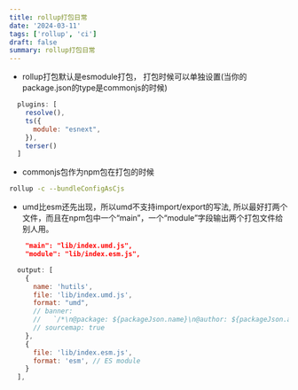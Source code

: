 ```yaml
---
title: rollup打包日常
date: '2024-03-11'
tags: ['rollup', 'ci']
draft: false
summary: rollup打包日常
---
```


- rollup打包默认是esmodule打包， 打包时候可以单独设置(当你的package.json的type是commonjs的时候)
```js
  plugins: [
    resolve(),
    ts({
      module: "esnext",
    }),
    terser()
  ]
```
- commonjs包作为npm包在打包的时候
```sh
rollup -c --bundleConfigAsCjs
```
- umd比esm还先出现，所以umd不支持import/export的写法, 所以最好打两个文件，而且在npm包中一个“main”，一个“module”字段输出两个打包文件给别人用。
```json
	"main": "lib/index.umd.js",
	"module": "lib/index.esm.js",
```

```js
  output: [
    {
      name: 'hutils',
      file: 'lib/index.umd.js',
      format: "umd",
      // banner:
      //   `/*\n@package: ${packageJson.name}\n@author: ${packageJson.author}\n@update:${new Date().toISOString()}*/`,
      // sourcemap: true
    },
    {
      file: 'lib/index.esm.js',
      format: 'esm', // ES module
    }
  ],
```